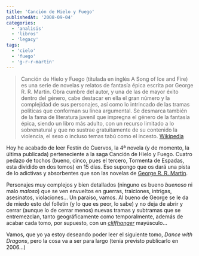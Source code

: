 ```yaml
---
title: 'Canción de Hielo y Fuego'
publishedAt: '2008-09-04'
categories:
  - 'analisis'
  - 'libros'
  - 'legacy'
tags:
  - 'cielo'
  - 'fuego'
  - 'g-r-r-martin'
---
```


> Canción de Hielo y Fuego (titulada en inglés A Song of Ice and Fire) es una serie de novelas y relatos de fantasía épica escrita por George R. R. Martin. Obra cumbre del autor, y una de las de mayor éxito dentro del género, cabe destacar en ella el gran número y la complejidad de sus personajes, así como lo intrincado de las tramas políticas que conforman su línea argumental. Se desmarca también de la fama de literatura juvenil que impregna el género de la fantasía épica, siendo un libro más adulto, con un recurso limitado a lo sobrenatural y que no sustrae gratuitamente de su contenido la violencia, el sexo o incluso temas tabú como el incesto. [Wikipedia](http://es.wikipedia.org/wiki/Canci%C3%B3n_de_hielo_y_fuego)

Hoy he acabado de leer Festín de Cuervos, la 4ª novela (y de momento, la última publicada) perteneciente a la saga Canción de Hielo y Fuego. Cuatro pedazo de tochos (bueno, cinco, pues el tercero, Tormenta de Espadas, esta dividido en dos tomos) en 15 días. Eso supongo que os dará una pista de lo adictivas y absorbentes que son las novelas de [George R. R. Martin](http://es.wikipedia.org/wiki/George_R._R._Martin).

Personajes muy complejos y bien detallados (ninguno es bueno _buenoso_ ni malo _maloso_) que se ven envueltos en guerras, traiciones, intrigas, asesinatos, violaciones... Un paraiso, vamos. Al bueno de George se le da de miedo esto del folletín (y lo que es peor, lo sabe) y no deja de abrir y cerrar (aunque lo de cerrar menos) nuevas tramas y subtramas que se entremezclan, tanto geográficamente como temporalmente, además de acabar cada tomo, por supuesto, con un _[cliffhanger](http://es.wikipedia.org/wiki/Cliffhanger)_ mayúsculo...

Vamos, que yo ya estoy deseando poder leer el siguiente tomo, _Dance with Dragons_, pero la cosa va a ser para largo (tenía previsto publicarlo en 2006...)
